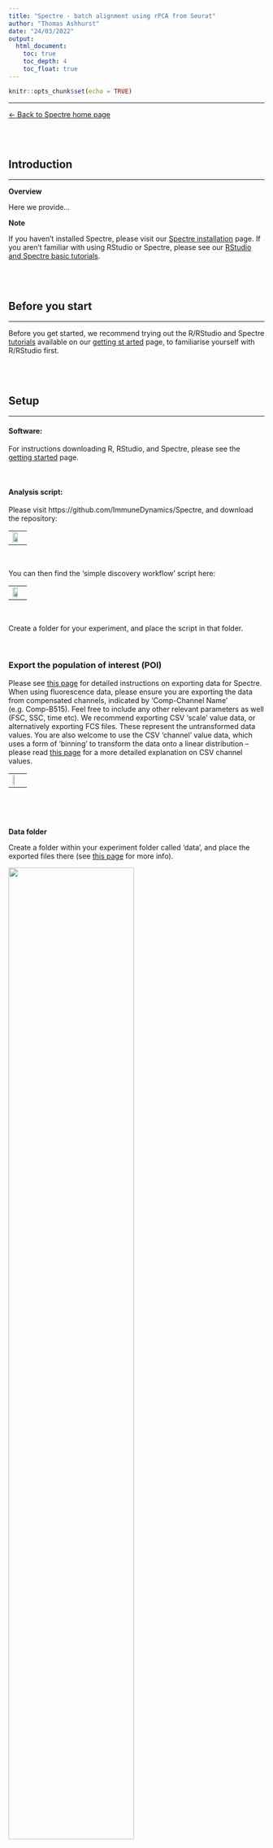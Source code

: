 ```yaml
---
title: "Spectre - batch alignment using rPCA from Seurat"
author: "Thomas Ashhurst"
date: "24/03/2022"
output:
  html_document:
    toc: true
    toc_depth: 4
    toc_float: true
---
```


```r
knitr::opts_chunk$set(echo = TRUE)
```

---

[<- Back to Spectre home page](https://immunedynamics.io/spectre)

<br />
<br />








## Introduction

---

**Overview**

Here we provide...

**Note**

If you haven't installed Spectre, please visit our [Spectre installation](https://immunedynamics.io/spectre/getting-started/) page.
If you aren't familiar with using RStudio or Spectre, please see our [RStudio and Spectre basic tutorials](https://immunedynamics.io/spectre/getting-started/).

<br />
<br />













## Before you start

---

Before you get started, we recommend trying out the R/RStudio and Spectre [tutorials](https://immunedynamics.io/spectre/getting-started/) available on our [getting st arted](https://immunedynamics.io/spectre/getting-started/) page, to familiarise yourself with R/RStudio first.

<br />
<br />








## Setup

---

#### Software: 

For instructions downloading R, RStudio, and Spectre, please see the [getting started](https://immunedynamics.io/spectre/getting-started/) page.

<br />


#### Analysis script:

Please visit https://github.com/ImmuneDynamics/Spectre, and download the repository:

---
![](https://wiki.centenary.org.au/download/attachments/151793632/image2020-8-20_12-52-9.png?version=3&modificationDate=1614164958478&api=v2){width=70%}
---

<br />

You can then find the 'simple discovery workflow' script here: 

---
![](https://wiki.centenary.org.au/download/attachments/151793632/image2020-8-20_12-52-55.png?version=1&modificationDate=1597927975901&api=v2){width=70%}
---

<br />

Create a folder for your experiment, and place the script in that folder.

<br />

### Export the population of interest (POI)

Please see [this page](https://wiki.centenary.org.au/x/1eRfCQ) for detailed instructions on exporting data for Spectre. When using fluorescence data, please ensure you are exporting the data from compensated channels, indicated by 'Comp-Channel Name' (e.g. Comp-B515). Feel free to include any other relevant parameters as well (FSC, SSC, time etc). We recommend exporting CSV 'scale' value data, or alternatively exporting FCS files. These represent the untransformed data values. You are also welcome to use the CSV 'channel' value data, which uses a form of 'binning' to transform the data onto a linear distribution – please read [this page](https://wiki.centenary.org.au/x/w8yACQ) for a more detailed explanation on CSV channel values.

---
![](https://wiki.centenary.org.au/download/thumbnails/151793632/image2020-8-20_13-0-12.png?version=2&modificationDate=1601422667674&api=v2){width=30%}
---

<br />

<br />

**Data folder**

Create a folder within your experiment folder called 'data', and place the exported files there (see [this page](https://wiki.centenary.org.au/x/1eRfCQ) for more info).

![](https://wiki.centenary.org.au/download/attachments/151793632/image2020-3-9_15-58-43.png?version=2&modificationDate=1587121313836&api=v2){width=70%}

<br />

<br />

**Metadata folder**

Create a folder within your experiment folder called 'metadata', and place a 'sample.details.csv' file there (see [this page](https://wiki.centenary.org.au/x/1eRfCQ) for more info).

---
![](https://wiki.centenary.org.au/download/attachments/151793632/image2020-3-9_15-59-4.png?version=2&modificationDate=1587121388840&api=v2){width=70%}
---

<br />

---
![](https://wiki.centenary.org.au/download/attachments/151793632/image2021-4-3_15-52-9.png?version=1&modificationDate=1617425529260&api=v2){width=70%}
---

<br />
<br />






## 1. Load packages and set directories

---
```r
#######################################################################################################
#### 1. Load packages, and set working directory
#######################################################################################################
```

Running `library(Spectre)` will load the Spectre package (also known as a 'library'). We can then use `package.check()` to see if the standard dependency packages are installed, and `package.load()` to load those packages.

```r
    ### Load libraries

        library(Spectre)
        Spectre::package.check()    # Check that all required packages are installed
        Spectre::package.load()     # Load required packages
```

Here we can set our 'primary' directory, which is going to be the location where the R script is saved. This path will be stored as `PrimaryDirectory`.

**Note**: *if you aren't sure how to navigate directories in R, check out our brief [introduction to R tutorial](https://wiki.centenary.org.au/x/MIBfCQ).*

```r
    ### Set PrimaryDirectory
        
        dirname(rstudioapi::getActiveDocumentContext()$path)
        setwd(dirname(rstudioapi::getActiveDocumentContext()$path))
        getwd()
        PrimaryDirectory <- getwd()
        PrimaryDirectory
```

We can then set our input directory, which will be the 'data' folder where we placed our files during setup. To do this we ask R to start at the location of the `PrimaryDirectory`, go up one level `..`, and then find the `data` folder.

```r
    ### Set 'input' directory
        
        setwd(PrimaryDirectory)
        setwd("../data/")
        InputDirectory <- getwd()
        setwd(PrimaryDirectory)
```

We need to set the location of the 'metadata' folder. This is where we can store a CSV file that contains any relevant metadata that we want to embed in our samples. In this example, it is located in a sub-folder called 'metadata'.

```r
    ### Set 'metadata' directory
        
        setwd(PrimaryDirectory)
        setwd("../metadata/")
        MetaDirectory <- getwd()
        setwd(PrimaryDirectory)
```

We need to create a folder where our output data can go once our analysis is finished. In this example we will call this 'Output_Spectre'.

```r
    ### Create output directory
        
        dir.create("Output_Spectre", showWarnings = FALSE)
        setwd("Output_Spectre")
        OutputDirectory <- getwd()
        setwd(PrimaryDirectory)
```

<br />
<br />






## 2. Import and prep data

---

```r
#######################################################################################################
#### 2. Import and prep data
#######################################################################################################
```

### Import data

To begin, we will change our working directory to 'InputDirectory' and list all the CSV files in that directory – these should be the sample CSV files. We can then read in all of our samples (in this example, one CSV file per sample) into a list called 'data.list'. Spectre uses the data.table framework to store data, which reads, writes, and performs operations on data very quickly.

```r
    ### Import data

        setwd(InputDirectory)
        list.files(InputDirectory, ".csv")

        data.list <- Spectre::read.files(file.loc = InputDirectory,
                                         file.type = ".csv",
                                         do.embed.file.names = TRUE)
```




